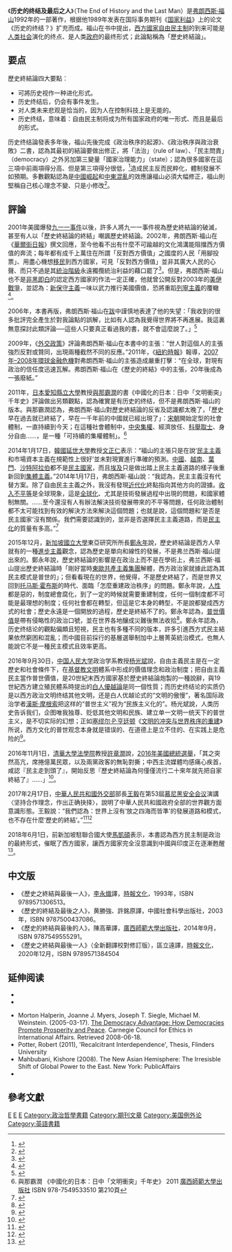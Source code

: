{{NoteTA|1=zh-tw:法蘭西斯; zh-cn:弗朗西斯|2=zh-tw:歷史之終結與最後之人; zh-cn:历史的终结及最后之人}}
{{Infobox book
| name             = 历史的终结及最后之人
| title_orig       = The End of History and the Last Man
| translator       = [[李永熾|李永熾]]、區立遠（[[時報文化|時報文化]]）<br />黄勝強、许铭原（[[中国社会科学出版社|中国社会科学出版社]]）<br />陈高华（[[广西师范大学出版社|广西师范大学出版社]]）
| image            = [[File:The_End_of_History_and_the_Last_Man.jpg|200px]]
| image_caption    = 
| author           = [[弗朗西斯·福山|弗朗西斯·福山]]
| illustrator      = 
| cover_artist     = 
| country          = 
| language         = [[英语|英语]]
| series           = 
| subject          = 
| genre            = 
| publisher        = [[自由出版社|自由出版社]]
| pub_date         = 1992年
| english_pub_date = 
| chinese_release_date = 1993年、2020年（時報文化）<br />2003年（中国社会科学出版社）<br />2014年（广西师范大学出版社）
| media_type       = 
| pages            = 418页
| isbn             = 0029109752
| oclc             = 
| dewey            = 
| congress         = 
| preceded_by      = 
| followed_by      = 
}}
《'''历史的终结及最后之人'''》（The End of History and the Last Man）是[[弗朗西斯·福山|弗朗西斯·福山]]1992年的一部著作，根据他1989年发表在国际事务期刊《[[國家利益_(雜誌)|国家利益]]》上的论文《历史的终结？》扩充而成。福山在书中提出，[[西方國家|西方國家]][[自由民主制|自由民主制]]的到来可能是[[人类社会|人类社会]]演化的终点、是人类[[政府|政府]]的最终形式；此論點稱為「歷史終結論」。

== 要点 ==
歷史終結論四大要點：
* 可將历史视作一种进化形式。
* 历史终结后，仍会有事件发生。
* 对人类未来悲观是恰当的，因为人在控制科技上是无能的。
* 历史终结，意味着：自由民主制将成为所有国家政府的唯一形式、而且是最后的形式。
 
历史终结論發表多年後，福山先後完成《政治秩序的起源》、《政治秩序與政治衰敗》二書，認為其最初的結論要做出修正，將「法治」（rule of law）、「民主問責」（democracy）之外另加第三變量「國家治理能力」（state）；認為很多國家在這三項中前兩項得分高、但是第三項得分很低，<ref>{{Cite web |url=http://www.chinatimes.com/newspapers/20160214000287-260108 |title=福山論國家治理能力 大陸比美國強 |access-date=2017-03-28 |archive-date=2021-02-22 |archive-url=https://web.archive.org/web/20210222024141/https://www.chinatimes.com/newspapers/20160214000287-260108 |dead-url=no }}</ref>造成民主反而民粹化，體制發展不如預期。多數觀點認為是[[中國崛起|中國崛起]]和[[阿拉伯之冬|中東混亂]]的效應讓福山必須大幅修正，福山則堅稱自己核心理念不變、只是小修改<ref>{{Cite web|title=Francis Fukuyama On Why Liberal Democracy Is In Trouble|url=https://www.npr.org/2017/04/04/522554630/francis-fukuyama-on-why-liberal-democracy-is-in-trouble|accessdate=2019-10-24|author=弗朗西斯·福山|date=2017-04-04|format=|publisher=[[全国公共广播电台|全国公共广播电台]]|language=en-US|archive-date=2020-12-26|archive-url=https://web.archive.org/web/20201226004038/https://www.npr.org/2017/04/04/522554630/francis-fukuyama-on-why-liberal-democracy-is-in-trouble|dead-url=no}}</ref>。

==評論==
2001年美國爆發[[九一一事件|九一一事件]]以後，許多人將九一一事件視為歷史終結論的破滅，甚至有人以「歷史終結論的終結」嘲諷歷史終結論。2002年，弗朗西斯·福山在《[[華爾街日報|華爾街日報]]》撰文回應，至今他看不出有什麼不可踰越的文化鴻溝能阻擋西方價值的奔流；每年都有成千上萬住在所謂「反對西方價值」之國度的人民「用腳投票」、用盡心機想[[移民|移民]]到西方國家，可見「反對西方價值」並非其廣大人民的心聲、而只不過是其[[統治階級|統治階級]]永遠獨攬統治利益的藉口罷了<ref>{{cite news|author=林立|title=民主的浪潮能及於何處？|url=http://old.ltn.com.tw/2003/new/jun/17/today-o1.htm|publisher=[[自由時報|自由時報]]|date=2003-06-17|accessdate=2016-10-10|archive-date=2020-09-09|archive-url=https://web.archive.org/web/20200909115152/http://old.ltn.com.tw/2003/new/jun/17/today-o1.htm|dead-url=no}}</ref>。但是，弗朗西斯·福山也不是[[非黑即白|非黑即白]]的認定西方國家的作法一定正確，他就曾公開反對2003年的[[美伊戰爭|美伊戰爭]]，並認為：[[新保守主義|新保守主義]]一味以武力推行美國價值，恐將重蹈[[列寧主義|列寧主義]]的覆轍<ref>{{cite news|url=http://www.nytimes.com/2006/02/19/magazine/neo.html?ex=1298005200&en=4126fa38fefd80de&ei=5090&partner=rssuserland&emc=rss|title=After Neoconservatism|author=Francis Fukuyama|date=2006-02-19|accessdate=2007-05-13|work=[[時代雜誌|時代雜誌]]|archive-date=2008-12-13|archive-url=https://web.archive.org/web/20081213002234/http://www.nytimes.com/2006/02/19/magazine/neo.html?ex=1298005200&en=4126fa38fefd80de&ei=5090&partner=rssuserland&emc=rss|dead-url=no}}</ref>。

2006年，本書再版，弗朗西斯·福山在[[跋|跋]]中謹慎地表達了他的失望：「我收到的很多批評完全產生於對我論點的誤解，比如有人認為我覺得世界將不再進展。我這裏無意探討此類評論──這些人只要真正看過我的書，就不會這麼說了。」<ref>{{Cite news|url=https://theinitium.com/article/20151023-opinion-francis-fukuyama-political-order-political-decay-caoqitong/|author=曹起曈|title=被誤解的福山：政治秩序及其衰敗|date=2015-10-23|publisher=[[端傳媒|端傳媒]]|accessdate=2016-05-07|archive-date=2021-02-22|archive-url=https://web.archive.org/web/20210222024201/https://theinitium.com/article/20151023-opinion-francis-fukuyama-political-order-political-decay-caoqitong/|dead-url=no}}</ref>

2009年，《[[外交政策_(雜誌)|外交政策]]》評論弗朗西斯·福山在本書中的主張：“世人對這個人的主張強烈反對或贊同，出現兩種截然不同的反應。”2011年，《[[紐約時報|紐約時報]]》報導，[[2007年–2008年環球金融危機|2007年–2008年環球金融危機]]對弗朗西斯·福山的主張造成嚴重打擊：“在全球，對現有政治的信任度迅速瓦解。弗朗西斯·福山在《歷史的終結》中的主張，20年後成為一張廢紙。”

2011年，[[日本|日本]][[愛知縣立大學|愛知縣立大學]]教授[[與那霸潤|與那霸潤]]的書《中國化的日本：日中「文明衝突」千年史》評論做出另類觀點，認為確實是有历史的终结，但不是弗朗西斯·福山的版本。與那霸潤認為，弗朗西斯·福山對歷史終結論的反省及認識都太晚了，「歷史早在過去就已終結了，早在一千年前的中國就已經出現了」：[[宋朝|宋朝]]開始定型的社會體制，一直持續到今天；在這種社會體制中，[[中央集權|中央集權]]、經濟放任、[[科舉取士|科舉取士]]、身分自由……，是一種「可持續的集權體制」。<ref>與那霸潤 《中國化的日本：日中「文明衝突」千年史》 2011 [[廣西師範大學出版社|廣西師範大學出版社]] ISBN 978-7549533510 第210頁</ref>

2014年1月17日，[[韓國|韓國]][[延世大學|延世大學]]教授[[文正仁|文正仁]]表示：“福山的主張只是在說‘[[民主主義|民主主義]]和市場資本主義在規範性上很好’並未對現實進行準確的預測。[[中國|中國]]、[[越南|越南]]、[[葉門|葉門]]、[[沙特阿拉伯|沙特阿拉伯]]都不是[[民主國家|民主國家]]，而且[[埃及|埃及]]只是做出踏上民主主義道路的樣子後重新回到[[集體主義|集體主義]]。”2014年1月17日，弗朗西斯·福山說：“我認為，民主主義沒有代替方案。除了自由民主主義之外，我沒有發現[[近代化|近代化]]終點指向其他方向的證據。[[收入不平等|收入不平等]]是全球現象，這是[[全球化|全球化]]、尤其是技術發展過程中出現的問題，和國家體制無關。……至今還沒有人有辦法解決技術發展帶來的不平等問題，任何政治體制都不太可能找到有效的解決方法來解決這個問題；也就是說，這個問題和‘是否是民主國家’沒有關係。我們需要認識到的，並非是否選擇民主主義道路，而是[[民主化|民主化]]的質量有多高。”<ref>{{Cite news|url=http://cnnews.chosun.com/site/data/html_dir/2014/01/18/20140118000000.html|author=李信榮|title=美學者福山：韓中日陷入民族主義泥潭|date=2014-01-18|publisher=[[朝鮮日報|朝鮮日報]]中文網|accessdate=2015-08-04|deadurl=yes|archiveurl=https://web.archive.org/web/20160305062616/http://cnnews.chosun.com/site/data/html_dir/2014/01/18/20140118000000.html|archivedate=2016-03-05}}</ref>

2015年12月，[[新加坡國立大學|新加坡國立大學]]東亞研究所所長[[鄭永年|鄭永年]]說，歷史終結論是西方人早就有的一種[[進步主義|進步主義]]觀念，認為歷史是單向和線性的發展，不是弗兰西斯·福山提出來的。鄭永年說，歷史終結論的影響是在政治上而不是在學術上，弗兰西斯·福山提出歷史終結論時「剛好當時[[東歐|東歐]][[共產主義集團|共產主義集團]]解體，西方政治家就據此認為其民主模式是普世的」；但看看現在的世界，他覺得，不是歷史終結了，而是世界又回到[[托马斯·霍布斯|托马斯·霍布斯]]的時代、面臨「怎麼重建政治秩序」的問題。鄭永年說，[[人性|人性]]都是惡的，制度總會腐化，到了一定的時候就需要重建制度，任何一個制度都不可能是最理想的制度；任何社會都在轉型，但這是它本身的轉型，不是說都變成西方式的社會；歷史永遠是一個開放的過程，歷史是終結不了的。鄭永年認為，[[普世價值|普世價值]]是帶有侵略性的政治口號，並在世界各地釀成災難後無法收拾<ref>{{Cite news|url=http://big5.ftchinese.com/story/001065137|author=劉波|title=鄭永年：中國未來30年的任務|date=2015-12-07|publisher=[[金融時報|金融時報]]中文網|accessdate=2016-06-09|archive-date=2016-07-14|archive-url=https://web.archive.org/web/20160714221539/http://big5.ftchinese.com/story/001065137|dead-url=no}}</ref>。鄭永年認為，历史终结论的觀點偏頗且短視，民主也有多種不同的版本，許多引進西方式民主結果依然窮困和混亂；而中國目前採行的基層選舉制加中上層菁英統治模式，也無人能說它不是一種民主模式且效率更高。

2016年9月30日，[[中国人民大学|中国人民大学]]政治学系教授[[杨光斌|杨光斌]]說，自由主義民主是在一定歷史和社會條件下，在[[基督教文明|基督教文明]]體系中形成的價值理念和政治制度；把自由主義民主當作普世價值，是20世紀末西方國家基於歷史終結論炮製的一種說辭，與19世紀西方建立殖民體系時提出的[[白人優越論|白人優越論]]是同一個性質；而历史终结论的实质仍是以西方政治文明终结其他文明，还是白人优越论式的“文明的傲慢”，著名国际政治学者[[漢斯·摩根索|漢斯·摩根索]]把这样的“普世主义”视为“民族主义化的”。杨光斌說，人类历史告诉我们，企图唯我独尊、贬低其他文明和民族、建立单一文明一统天下的普世主义，是不切实际的幻想；正如[[塞缪尔·P·亨廷顿|塞缪尔·P·亨廷顿]]《[[文明的冲突与世界秩序的重建|文明的冲突与世界秩序的重建]]》所说，西方文化的普世观念本身就是错误的、在道德上是立不住的、在实践上是危险的<ref>{{cite news|author=杨光斌|url=http://www.qstheory.cn/dukan/qs/2016-09/30/c_1119632619.htm|title=自由主义民主“普世价值说”是西方“文明的傲慢”|publisher=《[[求是|求是]]》2016年第19期|language=zh-hans|date=2016-09-30|accessdate=2016-12-15|archive-url=https://web.archive.org/web/20161126162322/http://www.qstheory.cn/dukan/qs/2016-09/30/c_1119632619.htm|archive-date=2016-11-26|dead-url=yes}}</ref>。

2016年11月1日，[[清華大學法學院|清華大學法學院]]教授[[許章潤|許章潤]]說，[[2016年美國總統選舉|2016年美國總統選舉]]，「其之突然高亢，席捲億萬民眾，以及兩黨政客的無恥對撕；中西主流媒體均感痛心疾首，咸認『民主走到頭了』，開始反思『歷史終結論為何僅僅流行二十來年就先把自家終結了』……」<ref>{{Cite news|url=http://big5.ftchinese.com/story/001070014|author=許章潤|title=美國大選：疲憊帝國的政治回歸|publisher=金融時報中文網|date=2016-11-07|accessdate=2017-02-12|archive-date=2021-02-22|archive-url=https://web.archive.org/web/20210222024221/http://big5.ftchinese.com/story/001070014|dead-url=no}}</ref>。

2017年2月17日，[[中華人民共和國外交部|中華人民共和國外交部]]部長[[王毅|王毅]]在第53屆[[慕尼黑安全会议|慕尼黑安全会议]]演講〈坚持合作理念，作出正确抉择〉，說明了中華人民共和國政府全部的世界觀方面意識形態。王毅說：“我們認為：世界上沒有‘放之四海而皆準’的發展道路和模式，也不存在什麼‘歷史的終結’。”<ref>{{Cite web|url=http://news.xinhuanet.com/world/2017-02/19/c_1120489830.htm|author=新华社|language=zh-cn|title=王毅在第53届慕尼黑安全会议上的演讲（全文）|publisher=新华网|date=2017-02-17|accessdate=2017-03-11|archive-date=2017-05-21|archive-url=https://web.archive.org/web/20170521110943/http://news.xinhuanet.com/world/2017-02/19/c_1120489830.htm|dead-url=no}}</ref><ref>{{Cite web|url=http://tv.cctv.com/2017/02/20/VIDEqM6LfRY1pfBkTSUbSxBE170220.shtml|author=|language=zh-cn|title=慕安会闭幕 “防务达沃斯”谈了啥？|publisher=[[中国中央电视台新闻频道|中国中央电视台新闻频道]]《[[环球视线|环球视线]]》|date=2017-02-20|accessdate=2017-02-28|archive-date=2018-03-19|archive-url=https://web.archive.org/web/20180319151729/http://tv.cctv.com/2017/02/20/VIDEqM6LfRY1pfBkTSUbSxBE170220.shtml|dead-url=no}}</ref>

2018年6月1日，前新加坡駐聯合國大使[[馬凱碩|馬凱碩]]表示，本書認為西方民主制是政治的最終形式，催眠了西方國家，讓西方國家完全沒意識到中國與印度正在逐漸甦醒<ref>{{Cite web|url=https://www.upmedia.mg/news_info.php?SerialNo=42098|author=葉舜欣|language=zh-tw|title=3大錯誤導致西方迷失 聯合國安理會前主席馬凱碩：中印將崛起|publisher=[[上報|上報]]|date=2018-06-04|accessdate=2018-11-05|archive-date=2020-12-26|archive-url=https://web.archive.org/web/20201226004108/https://www.upmedia.mg/news_info.php?SerialNo=42098|dead-url=no}}</ref>。

==中文版==
*《歷史之終結與最後一人》，[[李永熾|李永熾]]譯，[[時報文化|時報文化]]，1993年，ISBN 9789571306513。
*《歷史的終結及最後之人》，黄勝強、許銘原譯，中國社會科學出版社，2003年，ISBN 9787500437086。
*《歷史的終結與最後的人》，陳高華譯，[[廣西師範大學出版社|廣西師範大學出版社]]，2014年9月，ISBN 9787549555291。
*《歷史之終結與最後一人》（全新翻譯校對修訂版），區立遠譯，[[時報文化|時報文化]]，2020年12月，ISBN 9789571384504

==延伸阅读==
*{{cite book
 | title = Specters of Marx: State of the Debt, the Work of Mourning and the New International
 | author = [[Jacques_Derrida|Jacques Derrida]]
 | year = 1994
 | publisher = [[Routledge|Routledge]]
 | isbn = 978-0-415-91045-3
 }}
*{{cite book
 | title = The End of History and the Last Man
 | author = Francis Fukuyama
 | year = 1992
 | publisher = Free Press
 | isbn = 978-0-02-910975-5
 | url = https://archive.org/details/endofhistorylast00fuku_0
 }}

*Morton Halperin, Joanne J. Myers, Joseph T. Siegle, Michael M. Weinstein. (2005-03-17). [https://web.archive.org/web/20071215051812/http://www.cceia.org/resources/transcripts/5129.html The Democracy Advantage: How Democracies Promote Prosperity and Peace]. Carnegie Council for Ethics in International Affairs. Retrieved 2008-06-18.
*Potter, Robert (2011), 'Recalcitrant Interdependence', Thesis, Flinders University
*Mahbubani, Kishore (2008). The New Asian Hemisphere: The Irresisble Shift of Global Power to the East. New York: PublicAffairs
*{{cite book
 | title = 1066 and All That
 | author = [[W._C._Sellar|W. C. Sellar]] and [[R._J._Yeatman|R. J. Yeatman]]
 | year = 1930
 | publisher = [[Methuen_&_Co._Ltd.|Methuen]]
 | isbn = 978-0-413-77270-1
 }}

==參考文獻==
{{reflist}}

[[Category:1992年書籍|E]]
[[Category:後現代主義|E]]
[[Category:历史理论|E]]
[[Category:政治哲學書籍|Category:政治哲學書籍]]
[[Category:期刊文章|Category:期刊文章]]
[[Category:美国例外论|Category:美国例外论]]
[[Category:英語書籍|Category:英語書籍]]